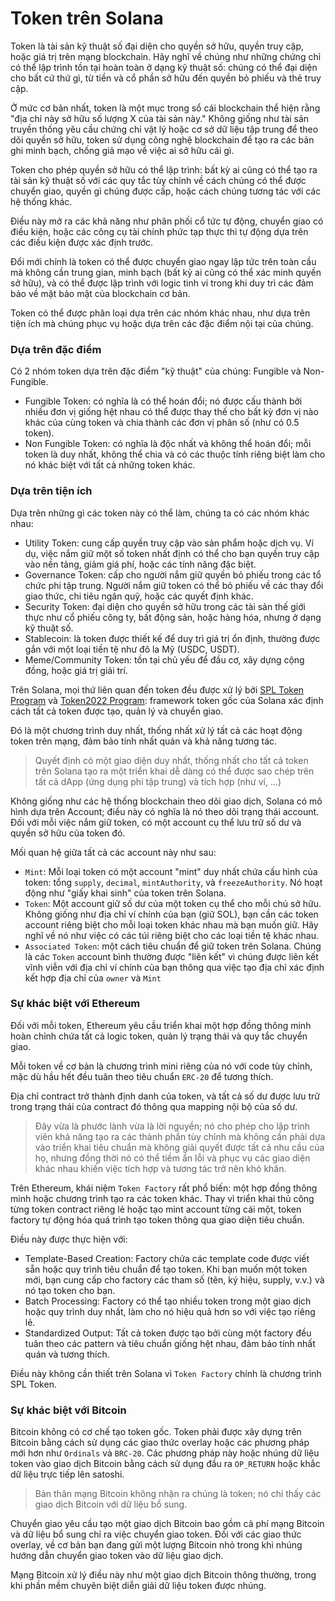 
# Token trên Solana

Token là tài sản kỹ thuật số đại diện cho quyền sở hữu, quyền truy cập, hoặc giá trị trên mạng blockchain. Hãy nghĩ về chúng như những chứng chỉ có thể lập trình tồn tại hoàn toàn ở dạng kỹ thuật số: chúng có thể đại diện cho bất cứ thứ gì, từ tiền và cổ phần sở hữu đến quyền bỏ phiếu và thẻ truy cập.

Ở mức cơ bản nhất, token là một mục trong sổ cái blockchain thể hiện rằng "địa chỉ này sở hữu số lượng X của tài sản này." Không giống như tài sản truyền thống yêu cầu chứng chỉ vật lý hoặc cơ sở dữ liệu tập trung để theo dõi quyền sở hữu, token sử dụng công nghệ blockchain để tạo ra các bản ghi minh bạch, chống giả mạo về việc ai sở hữu cái gì.

<ArticleSection name="Tại sao Token quan trọng" id="why-token-matters" level="h2" />

Token cho phép quyền sở hữu có thể lập trình: bất kỳ ai cũng có thể tạo ra tài sản kỹ thuật số với các quy tắc tùy chỉnh về cách chúng có thể được chuyển giao, quyền gì chúng được cấp, hoặc cách chúng tương tác với các hệ thống khác.

Điều này mở ra các khả năng như phân phối cổ tức tự động, chuyển giao có điều kiện, hoặc các công cụ tài chính phức tạp thực thi tự động dựa trên các điều kiện được xác định trước.

Đổi mới chính là token có thể được chuyển giao ngay lập tức trên toàn cầu mà không cần trung gian, minh bạch (bất kỳ ai cũng có thể xác minh quyền sở hữu), và có thể được lập trình với logic tinh vi trong khi duy trì các đảm bảo về mặt bảo mật của blockchain cơ bản.

<ArticleSection name="Các loại Token khác nhau" id="different-types-of-tokens" level="h2" />

Token có thể được phân loại dựa trên các nhóm khác nhau, như dựa trên tiện ích mà chúng phục vụ hoặc dựa trên các đặc điểm nội tại của chúng.

### Dựa trên đặc điểm

Có 2 nhóm token dựa trên đặc điểm "kỹ thuật" của chúng: Fungible và Non-Fungible.

- Fungible Token: có nghĩa là có thể hoán đổi; nó được cấu thành bởi nhiều đơn vị giống hệt nhau có thể được thay thế cho bất kỳ đơn vị nào khác của cùng token và chia thành các đơn vị phân số (như có 0.5 token).
- Non Fungible Token: có nghĩa là độc nhất và không thể hoán đổi; mỗi token là duy nhất, không thể chia và có các thuộc tính riêng biệt làm cho nó khác biệt với tất cả những token khác.

### Dựa trên tiện ích

Dựa trên những gì các token này có thể làm, chúng ta có các nhóm khác nhau:

- Utility Token: cung cấp quyền truy cập vào sản phẩm hoặc dịch vụ. Ví dụ, việc nắm giữ một số token nhất định có thể cho bạn quyền truy cập vào nền tảng, giảm giá phí, hoặc các tính năng đặc biệt.
- Governance Token: cấp cho người nắm giữ quyền bỏ phiếu trong các tổ chức phi tập trung. Người nắm giữ token có thể bỏ phiếu về các thay đổi giao thức, chi tiêu ngân quỹ, hoặc các quyết định khác.
- Security Token: đại diện cho quyền sở hữu trong các tài sản thế giới thực như cổ phiếu công ty, bất động sản, hoặc hàng hóa, nhưng ở dạng kỹ thuật số.
- Stablecoin: là token được thiết kế để duy trì giá trị ổn định, thường được gắn với một loại tiền tệ như đô la Mỹ (USDC, USDT).
- Meme/Community Token: tồn tại chủ yếu để đầu cơ, xây dựng cộng đồng, hoặc giá trị giải trí.

<ArticleSection name="Sự khác biệt với các Blockchain khác" id="difference-between-other-blockchains" level="h2" />

Trên Solana, mọi thứ liên quan đến token đều được xử lý bởi [SPL Token Program](https://github.com/solana-program/token) và [Token2022 Program](/vi/courses/token-2022-program): framework token gốc của Solana xác định cách tất cả token được tạo, quản lý và chuyển giao.

Đó là một chương trình duy nhất, thống nhất xử lý tất cả các hoạt động token trên mạng, đảm bảo tính nhất quán và khả năng tương tác.

> Quyết định có một giao diện duy nhất, thống nhất cho tất cả token trên Solana tạo ra một triển khai dễ dàng có thể được sao chép trên tất cả dApp (ứng dụng phi tập trung) và tích hợp (như ví, ...)

Không giống như các hệ thống blockchain theo dõi giao dịch, Solana có mô hình dựa trên Account; điều này có nghĩa là nó theo dõi trạng thái account. Đối với mỗi việc nắm giữ token, có một account cụ thể lưu trữ số dư và quyền sở hữu của token đó.

Mối quan hệ giữa tất cả các account này như sau:
- `Mint`: Mỗi loại token có một account "mint" duy nhất chứa cấu hình của token: tổng `supply`, `decimal`, `mintAuthority`, và `freezeAuthority`. Nó hoạt động như "giấy khai sinh" của token trên Solana.
- `Token`: Một account giữ số dư của một token cụ thể cho mỗi chủ sở hữu. Không giống như địa chỉ ví chính của bạn (giữ SOL), bạn cần các token account riêng biệt cho mỗi loại token khác nhau mà bạn muốn giữ. Hãy nghĩ về nó như việc có các túi riêng biệt cho các loại tiền tệ khác nhau.
- `Associated Token`: một cách tiêu chuẩn để giữ token trên Solana. Chúng là các `Token` account bình thường được "liên kết" vì chúng được liên kết vĩnh viễn với địa chỉ ví chính của bạn thông qua việc tạo địa chỉ xác định kết hợp địa chỉ của `owner` và `Mint`

### Sự khác biệt với Ethereum

Đối với mỗi token, Ethereum yêu cầu triển khai một hợp đồng thông minh hoàn chỉnh chứa tất cả logic token, quản lý trạng thái và quy tắc chuyển giao.

Mỗi token về cơ bản là chương trình mini riêng của nó với code tùy chỉnh, mặc dù hầu hết đều tuân theo tiêu chuẩn `ERC-20` để tương thích.

Địa chỉ contract trở thành định danh của token, và tất cả số dư được lưu trữ trong trạng thái của contract đó thông qua mapping nội bộ của số dư.

> Đây vừa là phước lành vừa là lời nguyền; nó cho phép cho lập trình viên khả năng tạo ra các thành phần tùy chỉnh mà không cần phải dựa vào triển khai tiêu chuẩn mà không giải quyết được tất cả nhu cầu của họ, nhưng đồng thời nó có thể tiềm ẩn lỗi và phục vụ các giao diện khác nhau khiến việc tích hợp và tương tác trở nên khó khăn.

Trên Ethereum, khái niệm `Token Factory` rất phổ biến: một hợp đồng thông minh hoặc chương trình tạo ra các token khác. Thay vì triển khai thủ công từng token contract riêng lẻ hoặc tạo mint account từng cái một, token factory tự động hóa quá trình tạo token thông qua giao diện tiêu chuẩn.

Điều này được thực hiện với:
- Template-Based Creation: Factory chứa các template code được viết sẵn hoặc quy trình tiêu chuẩn để tạo token. Khi bạn muốn một token mới, bạn cung cấp cho factory các tham số (tên, ký hiệu, supply, v.v.) và nó tạo token cho bạn.
- Batch Processing: Factory có thể tạo nhiều token trong một giao dịch hoặc quy trình duy nhất, làm cho nó hiệu quả hơn so với việc tạo riêng lẻ.
- Standardized Output: Tất cả token được tạo bởi cùng một factory đều tuân theo các pattern và tiêu chuẩn giống hệt nhau, đảm bảo tính nhất quán và tương thích.

Điều này không cần thiết trên Solana vì `Token Factory` chính là chương trình SPL Token.

### Sự khác biệt với Bitcoin

Bitcoin không có cơ chế tạo token gốc. Token phải được xây dựng trên Bitcoin bằng cách sử dụng các giao thức overlay hoặc các phương pháp mới hơn như `Ordinals` và `BRC-20`. Các phương pháp này hoặc nhúng dữ liệu token vào giao dịch Bitcoin bằng cách sử dụng đầu ra `OP_RETURN` hoặc khắc dữ liệu trực tiếp lên satoshi.

> Bản thân mạng Bitcoin không nhận ra chúng là token; nó chỉ thấy các giao dịch Bitcoin với dữ liệu bổ sung.

Chuyển giao yêu cầu tạo một giao dịch Bitcoin bao gồm cả phí mạng Bitcoin và dữ liệu bổ sung chỉ ra việc chuyển giao token. Đối với các giao thức overlay, về cơ bản bạn đang gửi một lượng Bitcoin nhỏ trong khi nhúng hướng dẫn chuyển giao token vào dữ liệu giao dịch.

Mạng Bitcoin xử lý điều này như một giao dịch Bitcoin thông thường, trong khi phần mềm chuyên biệt diễn giải dữ liệu token được nhúng.